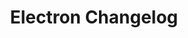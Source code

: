---
id: electron
title: "Electron Changelog"
image: "/img/embed/changelogs.jpg"
showLastUpdateAuthor: false
showLastUpdateTime: false
sidebar_custom_props:
  overwolf_platform: false
  electron_platform: true
---